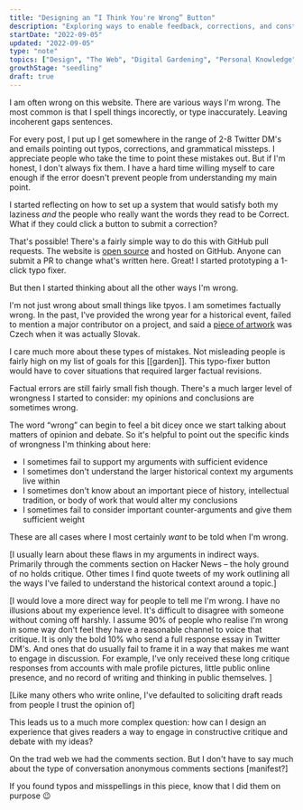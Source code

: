 ```yaml
---
title: "Designing an “I Think You're Wrong” Button"
description: "Exploring ways to enable feedback, corrections, and constructive criticism on personal websites"
startDate: "2022-09-05"
updated: "2022-09-05"
type: "note"
topics: ["Design", "The Web", "Digital Gardening", "Personal Knowledge"]
growthStage: "seedling"
draft: true
---
```



<IntroParagraph>

I am often wrong on this website. There are various ways I'm wrong. The most common is that I spell things incorectly, or type inaccurately. Leaving incoherent gaps sentences.

</IntroParagraph>

For every post, I put up I get somewhere in the range of 2-8 Twitter DM's and emails pointing out typos, corrections, and grammatical missteps. I appreciate people who take the time to point these mistakes out. But if I'm honest, I don't always fix them. I have a hard time willing myself to care enough if the error doesn't prevent people from understanding my main point.

I started reflecting on how to set up a system that would satisfy both my laziness _and_ the people who really want the words they read to be Correct. What if they could click a button to submit a correction?

That's possible! There's a fairly simple way to do this with GitHub pull requests. The website is [open source](https://github.com/MaggieAppleton/maggieappleton.com-V2) and hosted on GitHub. Anyone can submit a PR to change what's written here. Great! I started prototyping a 1-click typo fixer.

But then I started thinking about all the other ways I'm wrong.

I'm not just wrong about small things like tpyos. I am sometimes factually wrong. In the past, I've provided the wrong year for a historical event, failed to mention a major contributor on a project, and said a [piece of artwork](/folk-interfaces) was Czech when it was actually Slovak.

I care much more about these types of mistakes. Not misleading people is fairly high on my list of goals for this [[garden]]. This typo-fixer button would have to cover situations that required larger factual revisions.

Factual errors are still fairly small fish though. There's a much larger level of wrongness I started to consider: my opinions and conclusions are sometimes wrong.

The word “wrong” can begin to feel a bit dicey once we start talking about matters of opinion and debate. So it's helpful to point out the specific kinds of wrongness I'm thinking about here:

- I sometimes fail to support my arguments with sufficient evidence
- I sometimes don't understand the larger historical context my arguments live within
- I sometimes don't know about an important piece of history, intellectual tradition, or body of work that would alter my conclusions
- I sometimes fail to consider important counter-arguments and give them sufficient weight

These are all cases where I most certainly _want_ to be told when I'm wrong.

[I usually learn about these flaws in my arguments in indirect ways. Primarily through the comments section on Hacker News – the holy ground of no holds critique. Other times I find quote tweets of my work outlining all the ways I've failed to understand the historical context around a topic.]

[I would love a more direct way for people to tell me I'm wrong. I have no illusions about my experience level. It's difficult to disagree with someone without coming off harshly. I assume 90% of people who realise I'm wrong in some way don't feel they have a reasonable channel to voice that critique. It is only the bold 10% who send a full response essay in Twitter DM's. And ones that do usually fail to frame it in a way that makes me want to engage in discussion. For example, I've only received these long critique responses from accounts with male profile pictures, little public online presence, and no record of writing and thinking in public themselves. ]

[Like many others who write online, I've defaulted to soliciting draft reads from people I trust the opinion of]

This leads us to a much more complex question: how can I design an experience that gives readers a way to engage in constructive critique and debate with my ideas?

On the trad web we had the comments section. But I don't have to say much about the type of conversation anonymous comments sections [manifest?]

<SimpleCard>
	If you found typos and misspellings in this piece, know that I did them on
	purpose 😉
</SimpleCard>
